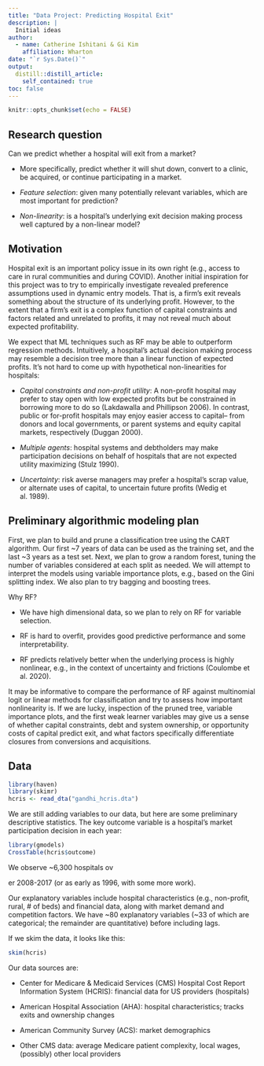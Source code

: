 ```yaml
---
title: "Data Project: Predicting Hospital Exit"
description: |
  Initial ideas 
author:
  - name: Catherine Ishitani & Gi Kim
    affiliation: Wharton
date: "`r Sys.Date()`"
output:
  distill::distill_article:
    self_contained: true
toc: false
---
```



```r
knitr::opts_chunk$set(echo = FALSE)
```

## Research question

Can we predict whether a hospital will exit from a market?

- More specifically, predict whether it will shut down, convert to a clinic, be acquired, or continue participating in a market. 

-	*Feature selection*: given many potentially relevant variables, which are most important for prediction? 

-	*Non-linearity*: is a hospital's underlying exit decision making process well captured by a non-linear model? 

## Motivation 

Hospital exit is an important policy issue in its own right (e.g., access to care in rural communities and during COVID). Another initial inspiration for this project was to try to empirically investigate revealed preference assumptions used in dynamic entry models. That is, a firm's exit reveals something about the structure of its underlying profit. However, to the extent that a firm's exit is a complex function of capital constraints and factors related and unrelated to profits, it may not reveal much about expected profitability.

We expect that ML techniques such as RF may be able to outperform regression methods. Intuitively, a hospital's actual decision making process may resemble a decision tree more than a linear function of expected profits. It's not hard to come up with hypothetical non-linearities for hospitals: 

- *Capital constraints and non-profit utility*: A non-profit hospital may prefer to stay open with low expected profits but be constrained in borrowing more to do so (Lakdawalla and Phillipson 2006). In contrast, public or for-profit hospitals may enjoy easier access to capital-- from donors and local governments, or parent systems and equity capital markets, respectively (Duggan 2000).

- *Multiple agents*: hospital systems and debtholders may make participation decisions on behalf of hospitals that are not expected utility maximizing (Stulz 1990).

- *Uncertainty*: risk averse managers may prefer a hospital’s scrap value, or alternate uses of capital, to uncertain future profits (Wedig et al. 1989).

## Preliminary algorithmic modeling plan

First, we plan to build and prune a classification tree using the CART algorithm. Our first ~7 years of data can be used as the training set, and the last ~3 years as a test set. Next, we plan to grow a random forest, tuning the number of variables considered at each split as needed. We will attempt to interpret the models using variable importance plots, e.g., based on the Gini splitting index. We also plan to try bagging and boosting trees. 

Why RF? 

-	We have high dimensional data, so we plan to rely on RF for variable selection.

-	RF is hard to overfit, provides good predictive performance and some interpretability.

-	RF predicts relatively better when the underlying process is highly nonlinear, e.g., in the context of uncertainty and frictions (Coulombe et al. 2020).

It may be informative to compare the performance of RF against multinomial logit or linear methods for classification and try to assess how important nonlinearity is. If we are lucky, inspection of the pruned tree, variable importance plots, and the first weak learner variables may give us a sense of whether capital constraints, debt and system ownership, or opportunity costs of capital predict exit, and what factors specifically differentiate closures from conversions and acquisitions.

## Data 

```r
library(haven)
library(skimr)
hcris <- read_dta("gandhi_hcris.dta")
```

We are still adding variables to our data, but here are some preliminary descriptive statistics. 
The key outcome variable is a hospital's market participation decision in each year:

```r
library(gmodels)
CrossTable(hcris$outcome)
```

We observe ~6,300 hospitals ov

er 2008-2017 (or as early as 1996, with some more work).

Our explanatory variables include hospital characteristics (e.g., non-profit, rural, # of beds) and financial data, along with market demand and competition factors. We have ~80 explanatory variables (~33 of which are categorical; the remainder are quantitative) before including lags.    

If we skim the data, it looks like this:

```r
skim(hcris)
```

Our data sources are: 

- Center for Medicare & Medicaid Services (CMS) Hospital Cost Report Information System (HCRIS): financial data for US providers (hospitals)

- American Hospital Association (AHA): hospital characteristics; tracks exits and ownership changes 

-	American Community Survey (ACS): market demographics

-	Other CMS data: average Medicare patient complexity, local wages, (possibly) other local providers


